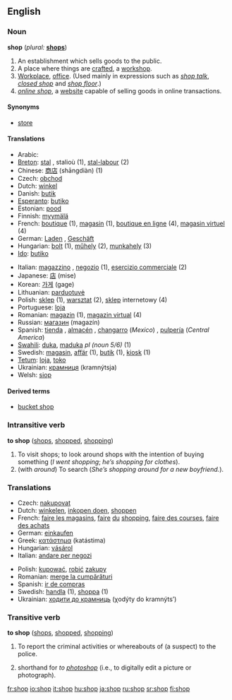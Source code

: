 ==English==

===Noun===
'''shop''' (''plural:'' '''[[shops]]''')

#An establishment which sells goods to the public.
#A place where things are [[craft]]ed, a [[workshop]].
#[[Workplace]], [[office]]. (Used mainly in expressions such as ''[[shop talk]]'', ''[[closed shop]]'' and ''[[shop floor]]''.)
#''[[online shop]]'', a [[website]] capable of selling goods in online transactions.

====Synonyms====
*[[store]]

====Translations====
{{top}}
*Arabic: {{ARchar|[[دكان]]}} {{Unicode|(duká:n)}}
*[[Breton]]: [[stal]] {{f}}, stalioù {{p}} (1), [[stal-labour]] {{f}} (2)
*Chinese: [[商店]] (shāngdiàn) (1)
*Czech: [[obchod]] {{m}}
*Dutch: [[winkel]] {{m}}
*Danish: [[butik]]
*[[Esperanto]]: [[butiko]]
*Estonian: [[pood]]
*Finnish: [[myymälä]]
*French: [[boutique]] {{f}} (1), [[magasin]] {{m}} (1), [[boutique en ligne]] {{f}} (4), [[magasin virtuel]] {{m}} (4)
*German: [[Laden]] {{m}}, [[Geschäft]] {{f}}
*Hungarian: [[bolt#Hungarian|bolt]] (1), [[műhely]] (2), [[munkahely]] (3)
*[[Ido]]: [[butiko]]
{{mid}}
*Italian: [[magazzino]] {{m}}, [[negozio]] {{m}} (1), [[esercizio commerciale]] {{m}} (2)
*Japanese: [[店]] (mise)
*Korean: [[가게]] (gage)
*Lithuanian: [[parduotuvė]] {{f}}
*Polish: [[sklep]] {{m}} (1), [[warsztat]] {{m}} (2), [[sklep]] internetowy {{m}} (4)
*Portuguese: [[loja]] {{f}}
*Romanian: [[magazin]] {{n}} (1), [[magazin virtual]] (4)
*Russian: [[магазин]] (magazín) {{m}}
*Spanish: [[tienda]] {{f}}, [[almacén]] {{m}}<!--never seen in mexico-->, [[changarro]] {{m}} (''Mexico'')<!--but never seen or heard personally-->, [[pulpería]] (''Central America'')<!--seen in Honduras but not Mexico, Guatemala, or El Salvador-->
*[[Swahili]]: [[duka]], [[maduka]] ''pl (noun 5/6)'' (1)
*Swedish: [[magasin]], [[affär]] {{c}} (1), [[butik]] {{c}} (1), [[kiosk]] {{c}} (1)
*[[Tetum]]: [[loja]], [[toko]]
*Ukrainian: [[крамниця]] (kramnýtsja) {{f}}
*Welsh: [[siop]] {{f}}
{{bottom}}

====Derived terms====
* [[bucket shop]]

===Intransitive verb===
'''to shop''' ([[shops]], [[shopped]], [[shopping]])

#To visit shops; to look around shops with the intention of buying something (''I went shopping''; ''he’s shopping for clothes'').
#(with ''around'') To search (''She’s shopping around for a new boyfriend.'').

===Translations===
{{top}}
*Czech: [[nakupovat]]
*Dutch: [[winkelen]], [[inkopen doen]], [[shoppen]]
*French: [[faire les magasins]], [[faire]] [[du]] [[shopping]], [[faire des courses]], [[faire des achats]]
*German: [[einkaufen]]
*Greek: [[κατάστημα]] (katástima)
*Hungarian: [[vásárol]]
*Italian: [[andare per negozi]]
{{mid}}
*Polish: [[kupować]], [[robić]] [[zakup]]y
*Romanian: [[merge la cumpărături]]
*Spanish: [[ir de compras]]
*Swedish: [[handla]] (1), [[shoppa]] (1)
*Ukrainian: [[ходити до крамниць]] (χodýty do kramnýts’) 
{{bottom}}

===Transitive verb===
'''to shop''' ([[shops]], [[shopped]], [[shopping]])

# To report the criminal activities or whereabouts of (a suspect) to the police.
# {{Internet}} shorthand for ''to [[photoshop]]'' (i.e., to digitally edit a picture or photograph).

[[fr:shop]]
[[io:shop]]
[[it:shop]]
[[hu:shop]]
[[ja:shop]]
[[ru:shop]]
[[sr:shop]]
[[fi:shop]]